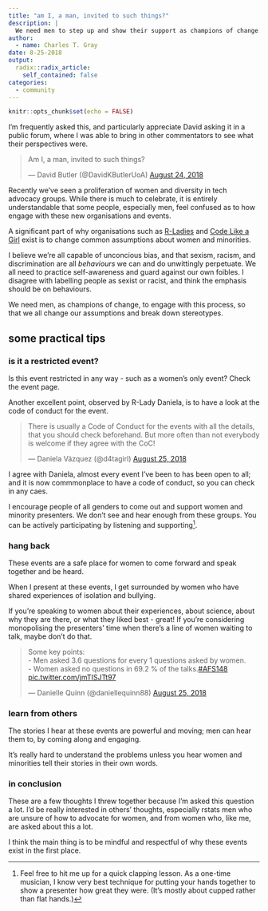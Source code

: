 ```yaml
---
title: "am I, a man, invited to such things?"
description: |
  We need men to step up and show their support as champions of change. We can't do this without you.
author:
  - name: Charles T. Gray
date: 8-25-2018
output:
  radix::radix_article:
    self_contained: false
categories:
  - community
---
```


```r
knitr::opts_chunk$set(echo = FALSE)
```

I'm frequently asked this, and particularly appreciate David asking it in a public forum, where I was able to bring in other commentators to see what their perspectives were. 

<blockquote class="twitter-tweet" data-lang="en"><p lang="en" dir="ltr">Am I, a man, invited to such things?</p>&mdash; David Butler (@DavidKButlerUoA) <a href="https://twitter.com/DavidKButlerUoA/status/1032860028632350720?ref_src=twsrc%5Etfw">August 24, 2018</a></blockquote>
<script async src="https://platform.twitter.com/widgets.js" charset="utf-8"></script>

Recently we've seen a proliferation of women and diversity in tech advocacy groups. While there is much to celebrate, it is entirely understandable that some people, especially men, feel confused as to how engage with these new organisations and events.

A significant part of why organisations such as [R-Ladies](https://rladies.org/) and [Code Like a Girl](https://codelikeagirl.org/) exist is to change common assumptions about women and minorities. 

I believe we're all capable of unconcious bias, and that sexism, racism, and discrimination are all *behaviours* we can and do unwittingly perpetuate. We all need to practice self-awareness and guard against our own foibles. I disagree with labelling people as sexist or racist, and think the emphasis should be on behaviours.

We need men, as champions of change, to engage with this process, so that we all change our assumptions and break down stereotypes. 

## some practical tips

### is it a restricted event?

Is this event restricted in any way - such as a women's only event? Check the event page. 

Another excellent point, observed by R-Lady Daniela, is to have a look at the code of conduct for the event. 

<blockquote class="twitter-tweet" data-lang="en"><p lang="en" dir="ltr">There is usually a Code of Conduct for the events with all the details, that you should check beforehand. But more often than not everybody is welcome if they agree with the CoC!</p>&mdash; Daniela Vázquez (@d4tagirl) <a href="https://twitter.com/d4tagirl/status/1033475959385718784?ref_src=twsrc%5Etfw">August 25, 2018</a></blockquote>
<script async src="https://platform.twitter.com/widgets.js" charset="utf-8"></script>

I agree with Daniela, almost every event I've been to has been open to all; and it is now commmonplace to have a code of conduct, so you can check in any caes.

I encourage people of all genders to come out and support women and minority presenters. We don't see and hear enough from these groups. You can be actively participating by listening and supporting[^1].

[^1]: Feel free to hit me up for a quick clapping lesson. As a one-time musician, I know very best technique for putting your hands together to show a presenter how great they were. (It's mostly about cupped rather than flat hands.) 

### hang back 

These events are a safe place for women to come forward and speak together and be heard.  

When I present at these events, I get surrounded by women who have shared experiences of isolation and bullying. 

If you're speaking to women about their experiences, about science, about why they are there, or what they liked best - great! If you're considering monopolising the presenters' time when there's a line of women waiting to talk, maybe don't do that. 

<blockquote class="twitter-tweet" data-lang="en"><p lang="en" dir="ltr">Some key points:<br>- Men asked 3.6 questions for every 1 questions asked by women.<br>- Women asked no questions in 69.2 % of the talks.<a href="https://twitter.com/hashtag/AFS148?src=hash&amp;ref_src=twsrc%5Etfw">#AFS148</a> <a href="https://t.co/jmTISJTt97">pic.twitter.com/jmTISJTt97</a></p>&mdash; Danielle Quinn (@daniellequinn88) <a href="https://twitter.com/daniellequinn88/status/1033464524416995332?ref_src=twsrc%5Etfw">August 25, 2018</a></blockquote>
<script async src="https://platform.twitter.com/widgets.js" charset="utf-8"></script>


### learn from others

The stories I hear at these events are powerful and moving; men can hear them to, by coming along and engaging. 

It's really hard to understand the problems unless you hear women and minorities tell their stories in their own words. 

### in conclusion

These are a few thoughts I threw together because I'm asked this question a lot. I'd be really interested in others' thoughts, especially rstats men who are unsure of how to advocate for women, and from women who, like me, are asked about this a lot. 

I think the main thing is to be mindful and respectful of why these events exist in the first place. 